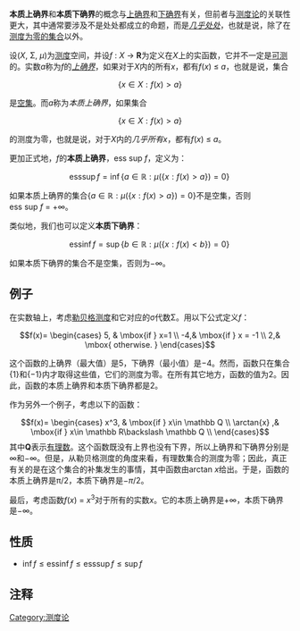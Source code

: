 '''本质上确界'''和'''本质下确界'''的概念与[[上确界|上确界]]和[[下确界|下确界]]有关，但前者与[[测度论|测度论]]的关联性更大，其中通常要涉及不是处处都成立的命题{{notetag|也就是对[[集合_(數學)|集合]]中''所有''元素都成立的命题}}，而是''[[几乎处处|几乎处处]]''，也就是说，除了在[[零测集|测度为零的集合]]以外。

设(''X'', Σ, ''μ'')为[[测度|测度]]空间，并设''f'' : ''X'' → '''R'''为定义在''X''上的实函数，它并不一定是[[可测函数|可测]]的。实数''a''称为''f''的''[[上确界|上确界]]''，如果对于''X''内的所有''x''，都有''f''(''x'') ≤ ''a''，也就是说，集合

:<math>\{x\in X: f(x)>a\}</math> 

是[[空集|空集]]。而''a''称为''本质上确界''，如果集合

:<math>\{x\in X: f(x)>a\}</math> 

的测度为零，也就是说，对于''X''内的''几乎所有x''，都有''f''(''x'') ≤ ''a''。

更加正式地，''f''的'''本质上确界'''，ess sup ''f''，定义为：

:<math> \mathrm{ess } \sup f=\inf \{a \in \mathbb{R}: \mu(\{x: f(x) > a\}) = 0\}\, </math> 

如果本质上确界的集合<math> \{a \in \mathbb{R}: \mu(\{x: f(x) > a\}) = 0\} </math>不是空集，否则ess sup ''f'' = +∞。 

类似地，我们也可以定义'''本质下确界'''：

:<math> \mathrm{ess } \inf f=\sup \{b \in \mathbb{R}: \mu(\{x: f(x) < b\}) = 0\}\, </math> 

如果本质下确界的集合不是空集，否则为−∞。

==例子==

在实数轴上，考虑[[勒贝格测度|勒贝格测度]]和它对应的σ代数Σ。用以下公式定义''f''：

:<math> f(x)= \begin{cases} 5, & \mbox{if }  x=1  \\ 
                            -4,& \mbox{if }  x = -1 \\
                            2,& \mbox{ otherwise. }
 \end{cases} </math>

这个函数的上确界（最大值）是5，下确界（最小值）是−4。然而，函数只在集合{1}和{−1}内才取得这些值，它们的测度为零。在所有其它地方，函数的值为2。因此，函数的本质上确界和本质下确界都是2。

作为另外一个例子，考虑以下的函数：
:<math> f(x)= \begin{cases} x^3, & \mbox{if }  x\in \mathbb Q  \\ 
                            \arctan{x} ,& \mbox{if } x\in \mathbb R\backslash \mathbb Q \\
 \end{cases} </math>
其中'''Q'''表示[[有理数|有理数]]。这个函数既没有上界也没有下界，所以上确界和下确界分别是∞和−∞。但是，从勒贝格测度的角度来看，有理数集合的测度为零；因此，真正有关的是在这个集合的补集发生的事情，其中函数由arctan ''x''给出。于是，函数的本质上确界是π/2，本质下确界是−''π''/2。

最后，考虑函数''f''(''x'') = ''x''<sup>3</sup>对于所有的实数''x''。它的本质上确界是+∞，本质下确界是−∞。

==性质==

* <math>\inf f \le \mathrm{ess }  \inf f \le \mathrm{ess } \sup f \le \sup f</math>

{{planetmath|urlid=essentialsupremum|title=Essential supremum}}
==注释==
{{notefoot}}
[[Category:测度论|Category:测度论]]